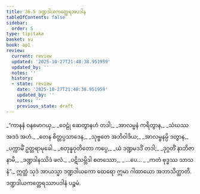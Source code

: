 ```yaml
---
title: 36.5 ဒဏ္ဍဒါယကတ္ထေရအပဒါန
tableOfContents: false
sidebar:
  order: 5
type: tipitaka
basket: su
book: ap1
review:
  current: review
  updated: '2025-10-27T21:48:38.951959'
  updated_by: ''
  notes: ''
  history:
  - state: review
    date: '2025-10-27T21:48:38.951959'
    updated_by: ''
    notes: ''
    previous_state: draft
---
```



<ReviewStatus review={frontmatter.review} showDetails={true} />

<HypothesisAnnotation frontmatter={frontmatter} />

<DynamicBreadcrumb />

<Division number="18" book="ap1" e="ch" v="20" p="327">

<Paragraph number="3995" type="verses" book="ap1">
_“ကာနနံ ဝနမောဂယှ,_  
_ဝေဠုံ ဆေတွာနဟံ တဒါ;_  
_အာလမ္ဗနံ ကရိတွာန,_  
_သံဃဿ အဒဒံ အဟံ._  

</Paragraph>

</Division>
<Division number="19" book="ap1" e="ch" v="20" p="327">

<Paragraph number="3996" type="verses" book="ap1">
_တေန စိတ္တပ္ပသာဒေန,_  
_သုဗ္ဗတေ အဘိဝါဒိယ;_  
_အာလမ္ဗနမ္ပိ ဒတွာန,_  
_ပက္ကာမိံ ဥတ္တရာမုခေါ._  

</Paragraph>

</Division>
<Division number="20" book="ap1" e="ch" v="20" p="327">

<Paragraph number="3997" type="verses" book="ap1">
_စတုန္နဝုတိတော ကပ္ပေ,_  
_ယံ ဒဏ္ဍမဒဒိံ တဒါ;_  
_ဒုဂ္ဂတိံ နာဘိဇာနာမိ,_  
_ဒဏ္ဍဒါနဿိဒံ ဖလံ._  

</Paragraph>

</Division>
<Division number="21" book="ap1" e="ch" v="20" p="327">

<Paragraph number="3998" type="verses" book="ap1">
_ပဋိသမ္ဘိဒါ စတဿော,_  
_ …ပေ… _  
_ကတံ ဗုဒ္ဓဿ သာသနံ”._  

</Paragraph>

<Paragraph number="3999" book="ap1">
ဣတ္ထံ သုဒံ အာယသ္မာ ဒဏ္ဍဒါယကော ထေရော ဣမာ ဂါထာယော အဘာသိတ္ထာတိ.

</Paragraph>
</Division>

<Paragraph number="4000" type="center" book="ap1">
ဒဏ္ဍဒါယကတ္ထေရဿာပဒါနံ ပဉ္စမံ.
</Paragraph>